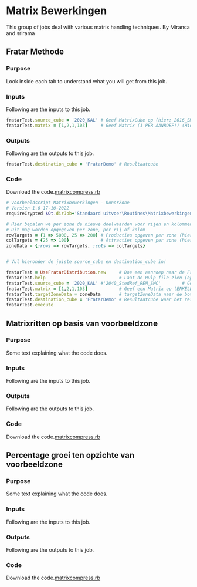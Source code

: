 # Matrix Bewerkingen

This group of jobs deal with various matrix handling techniques. By Miranca and srirama

## Fratar Methode 



::: {.nav-pills}
::: {.panel-tabset}

### Purpose

Look inside each tab to understand what you will get from this job.



### Inputs

Following are the inputs to this job.


```ruby
fratarTest.source_cube = '2020_KAL' # Geef MatrixCube op (hier: 2016_SMC)        
fratarTest.matrix = [1,2,1,103]     # Geef Matrix (1 PER AANROEP!) (Hier Auto OS)
```



### Outputs

Following are the outputs to this job.



```ruby
fratarTest.destination_cube = 'FratarDemo' # Resultaatcube 
```


### Code

Download the code.[matrixcompress.rb](../../first.rb)

::: {.content-hidden when-format="pdf"}
```ruby
# voorbeeldscript Matrixbewerkingen - DonorZone
# Version 1.0 17-10-2022
requireCrypted $Ot.dirJob+'Standaard uitvoer\Routines\Matrixbewerkingen\UseFratarDistribution.rc' # Geef het pad op naar de UseDonorDistribution.rc (oplevering is gepland in \Routines\Matrixbewerkingen)

# Hier bepalen we per zone de nieuwe doelwaarden voor rijen en kolommen. 
# Dit mag worden opgegeven per zone, per rij of kolom
rowTargets = {1 => 5000, 25 => 200} # Producties opgeven per zone (hier krijgt zone 1 5000 ritten en zone 25 200 ritten)
colTargets = {25 => 100}            # Attracties opgeven per zone (hier krijgt zone 25 100 aankomsten)  
zoneData = {:rows => rowTargets, :cols => colTargets}


# Vul hieronder de juiste source_cube en destination_cube in!

fratarTest = UseFratarDistribution.new     # Doe een aanroep naar de FratarModule
fratarTest.help                            # Laat de Hulp file zien (optioneel)
fratarTest.source_cube = '2020_KAL' #'2040_StedRef_REM_SMC'        # Geef een MatrixCube op (hier: 2016_SMC)        
fratarTest.matrix = [1,2,1,103]            # Geef een Matrix op (ENKELE MATRIX PER AANROEP!) (Hier Auto OS)
fratarTest.targetZoneData = zoneData       # targetZoneData naar de bovengenoemde zonetotalen
fratarTest.destination_cube = 'FratarDemo' # Resultaatcube waar het resultaat van de bewerking wordt weggeschreven
fratarTest.execute
```
:::

:::
:::
## Matrixritten op basis van voorbeeldzone



::: {.nav-pills}
::: {.panel-tabset}

### Purpose

Some text explaining what the code does.



### Inputs

Following are the inputs to this job.

### Outputs

Following are the outputs to this job.

### Code

Download the code.[matrixcompress.rb](../first.rb)



:::

:::
## Percentage groei ten opzichte van voorbeeldzone




::: {.nav-pills}
::: {.panel-tabset}

### Purpose

Some text explaining what the code does.



### Inputs

Following are the inputs to this job.

### Outputs

Following are the outputs to this job.

### Code

Download the code.[matrixcompress.rb](../first.rb)



:::
:::
